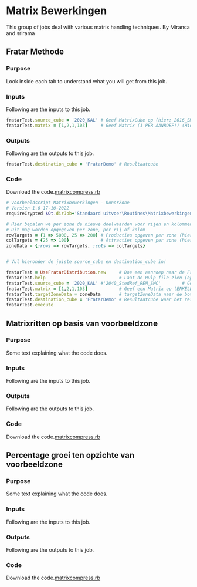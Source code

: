 # Matrix Bewerkingen

This group of jobs deal with various matrix handling techniques. By Miranca and srirama

## Fratar Methode 



::: {.nav-pills}
::: {.panel-tabset}

### Purpose

Look inside each tab to understand what you will get from this job.



### Inputs

Following are the inputs to this job.


```ruby
fratarTest.source_cube = '2020_KAL' # Geef MatrixCube op (hier: 2016_SMC)        
fratarTest.matrix = [1,2,1,103]     # Geef Matrix (1 PER AANROEP!) (Hier Auto OS)
```



### Outputs

Following are the outputs to this job.



```ruby
fratarTest.destination_cube = 'FratarDemo' # Resultaatcube 
```


### Code

Download the code.[matrixcompress.rb](../../first.rb)

::: {.content-hidden when-format="pdf"}
```ruby
# voorbeeldscript Matrixbewerkingen - DonorZone
# Version 1.0 17-10-2022
requireCrypted $Ot.dirJob+'Standaard uitvoer\Routines\Matrixbewerkingen\UseFratarDistribution.rc' # Geef het pad op naar de UseDonorDistribution.rc (oplevering is gepland in \Routines\Matrixbewerkingen)

# Hier bepalen we per zone de nieuwe doelwaarden voor rijen en kolommen. 
# Dit mag worden opgegeven per zone, per rij of kolom
rowTargets = {1 => 5000, 25 => 200} # Producties opgeven per zone (hier krijgt zone 1 5000 ritten en zone 25 200 ritten)
colTargets = {25 => 100}            # Attracties opgeven per zone (hier krijgt zone 25 100 aankomsten)  
zoneData = {:rows => rowTargets, :cols => colTargets}


# Vul hieronder de juiste source_cube en destination_cube in!

fratarTest = UseFratarDistribution.new     # Doe een aanroep naar de FratarModule
fratarTest.help                            # Laat de Hulp file zien (optioneel)
fratarTest.source_cube = '2020_KAL' #'2040_StedRef_REM_SMC'        # Geef een MatrixCube op (hier: 2016_SMC)        
fratarTest.matrix = [1,2,1,103]            # Geef een Matrix op (ENKELE MATRIX PER AANROEP!) (Hier Auto OS)
fratarTest.targetZoneData = zoneData       # targetZoneData naar de bovengenoemde zonetotalen
fratarTest.destination_cube = 'FratarDemo' # Resultaatcube waar het resultaat van de bewerking wordt weggeschreven
fratarTest.execute
```
:::

:::
:::
## Matrixritten op basis van voorbeeldzone



::: {.nav-pills}
::: {.panel-tabset}

### Purpose

Some text explaining what the code does.



### Inputs

Following are the inputs to this job.

### Outputs

Following are the outputs to this job.

### Code

Download the code.[matrixcompress.rb](../first.rb)



:::

:::
## Percentage groei ten opzichte van voorbeeldzone




::: {.nav-pills}
::: {.panel-tabset}

### Purpose

Some text explaining what the code does.



### Inputs

Following are the inputs to this job.

### Outputs

Following are the outputs to this job.

### Code

Download the code.[matrixcompress.rb](../first.rb)



:::
:::
